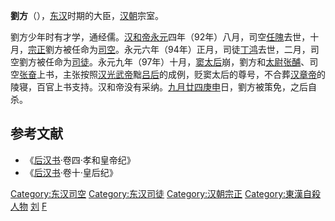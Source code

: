 '''劉方'''（{{bd|？||97年||}}），[[东汉|东汉]]时期的大臣，[[汉朝|汉朝]]宗室。

劉方少年时有才学，通经儒。[[汉和帝|汉和帝]][[永元_(汉)|永元]]四年（92年）八月，司空[[任隗|任隗]]去世，十月，[[宗正|宗正]]劉方被任命为[[司空|司空]]。永元六年（94年）正月，司徒[[丁鸿|丁鸿]]去世，二月，司空劉方被任命为[[司徒|司徒]]。永元九年（97年）十月，[[章德皇后_(汉章帝)|窦太后]]崩，劉方和[[太尉|太尉]][[张酺|张酺]]、司空[[张奋_(武始侯)|张奋]]上书，主张按照[[汉光武帝|汉光武帝]]黜[[吕后|吕后]]的成例，贬窦太后的尊号，不合葬[[汉章帝|汉章帝]]的陵寝，百官上书支持。汉和帝没有采纳。[[九月廿四|九月廿四]][[庚申|庚申]]日，劉方被策免，之后自杀。
{{东汉大司空司空}}
{{东汉大司徒司徒}}
==参考文献==
*《[[后汉书|后汉书]]·卷四·孝和皇帝纪》
*《[[后汉书|后汉书]]·卷十·皇后纪》

{{DEFAULTSORT:L刘}}
[[Category:东汉司空|Category:东汉司空]]
[[Category:东汉司徒|Category:东汉司徒]]
[[Category:汉朝宗正|Category:汉朝宗正]]
[[Category:東漢自殺人物|Category:東漢自殺人物]]
[[Category:东汉宗室|刘]]
[[Category:刘姓|F]]
